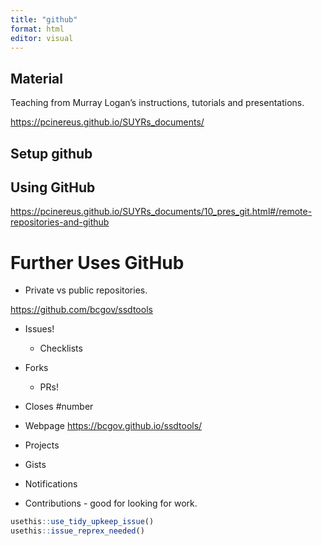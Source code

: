 ```yaml
---
title: "github"
format: html
editor: visual
---
```


## Material

Teaching from Murray Logan's instructions, tutorials and presentations.

<https://pcinereus.github.io/SUYRs_documents/>

## Setup github

## Using GitHub

<https://pcinereus.github.io/SUYRs_documents/10_pres_git.html#/remote-repositories-and-github>

# Further Uses GitHub

- Private vs public repositories.

<https://github.com/bcgov/ssdtools>

- Issues!
  - Checklists 
- Forks
  - PRs!
- Closes #number
- Webpage <https://bcgov.github.io/ssdtools/>
- Projects

- Gists
- Notifications
- Contributions - good for looking for work.

```r
usethis::use_tidy_upkeep_issue()
usethis::issue_reprex_needed()
```